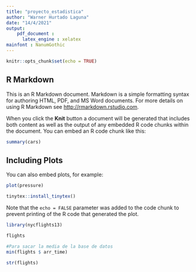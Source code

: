 ```yaml
---
title: "proyecto_estadistica"
author: "Warner Hurtado Laguna"
date: "14/4/2021"
output:
    pdf_document :
      latex_engine : xelatex
mainfont : NanumGothic
---
```


```r
knitr::opts_chunk$set(echo = TRUE)
```

## R Markdown

This is an R Markdown document. Markdown is a simple formatting syntax for authoring HTML, PDF, and MS Word documents. For more details on using R Markdown see <http://rmarkdown.rstudio.com>.

When you click the **Knit** button a document will be generated that includes both content as well as the output of any embedded R code chunks within the document. You can embed an R code chunk like this:

```r
summary(cars)
```

## Including Plots

You can also embed plots, for example:

```r
plot(pressure)
```

```r
tinytex::install_tinytex()
```

Note that the `echo = FALSE` parameter was added to the code chunk to prevent printing of the R code that generated the plot.


```r

library(nycflights13)

flights

#Para sacar la media de la base de datos
min(flights $ arr_time)

str(flights)

```
